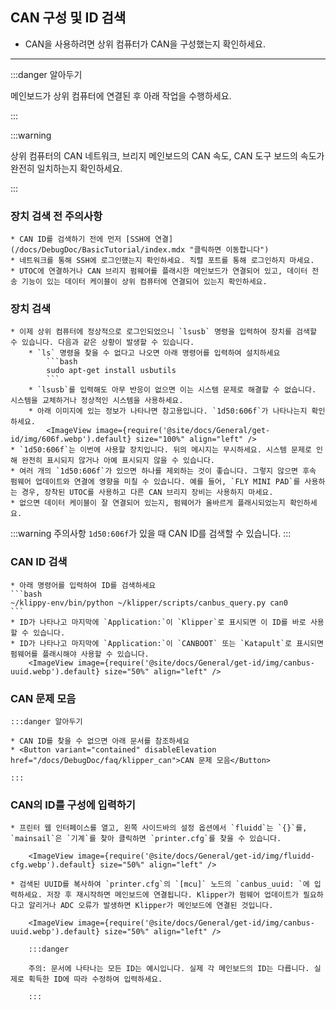 ## CAN 구성 및 ID 검색

* CAN을 사용하려면 상위 컴퓨터가 CAN을 구성했는지 확인하세요.

----

:::danger 알아두기

메인보드가 상위 컴퓨터에 연결된 후 아래 작업을 수행하세요.

:::

:::warning

상위 컴퓨터의 CAN 네트워크, 브리지 메인보드의 CAN 속도, CAN 도구 보드의 속도가 완전히 일치하는지 확인하세요.

:::

### 장치 검색 전 주의사항

    * CAN ID를 검색하기 전에 먼저 [SSH에 연결](/docs/DebugDoc/BasicTutorial/index.mdx "클릭하면 이동합니다")
    * 네트워크를 통해 SSH에 로그인했는지 확인하세요. 직렬 포트를 통해 로그인하지 마세요.
    * UTOC에 연결하거나 CAN 브리지 펌웨어를 플래시한 메인보드가 연결되어 있고, 데이터 전송 기능이 있는 데이터 케이블이 상위 컴퓨터에 연결되어 있는지 확인하세요.

### 장치 검색

    * 이제 상위 컴퓨터에 정상적으로 로그인되었으니 `lsusb` 명령을 입력하여 장치를 검색할 수 있습니다. 다음과 같은 상황이 발생할 수 있습니다.
        * `ls` 명령을 찾을 수 없다고 나오면 아래 명령어를 입력하여 설치하세요
            ```bash
            sudo apt-get install usbutils
            ```
        * `lsusb`를 입력해도 아무 반응이 없으면 이는 시스템 문제로 해결할 수 없습니다. 시스템을 교체하거나 정상적인 시스템을 사용하세요.
        * 아래 이미지에 있는 정보가 나타나면 참고용입니다. `1d50:606f`가 나타나는지 확인하세요.
            <ImageView image={require('@site/docs/General/get-id/img/606f.webp').default} size="100%" align="left" />
    * `1d50:606f`는 이번에 사용할 장치입니다. 뒤의 메시지는 무시하세요. 시스템 문제로 인해 완전히 표시되지 않거나 아예 표시되지 않을 수 있습니다.
    * 여러 개의 `1d50:606f`가 있으면 하나를 제외하는 것이 좋습니다. 그렇지 않으면 후속 펌웨어 업데이트와 연결에 영향을 미칠 수 있습니다. 예를 들어, `FLY MINI PAD`를 사용하는 경우, 장착된 UTOC를 사용하고 다른 CAN 브리지 장비는 사용하지 마세요.
    * 없으면 데이터 케이블이 잘 연결되어 있는지, 펌웨어가 올바르게 플래시되었는지 확인하세요.

:::warning 주의사항
`1d50:606f`가 있을 때 CAN ID를 검색할 수 있습니다.
:::

### CAN ID 검색

    * 아래 명령어를 입력하여 ID를 검색하세요
    ```bash
    ~/klippy-env/bin/python ~/klipper/scripts/canbus_query.py can0
    ```
    * ID가 나타나고 마지막에 `Application:`이 `Klipper`로 표시되면 이 ID를 바로 사용할 수 있습니다.
    * ID가 나타나고 마지막에 `Application:`이 `CANBOOT` 또는 `Katapult`로 표시되면 펌웨어를 플래시해야 사용할 수 있습니다.
        <ImageView image={require('@site/docs/General/get-id/img/canbus-uuid.webp').default} size="50%" align="left" />

### CAN 문제 모음

    :::danger 알아두기

    * CAN ID를 찾을 수 없으면 아래 문서를 참조하세요  
    * <Button variant="contained" disableElevation href="/docs/DebugDoc/faq/klipper_can">CAN 문제 모음</Button>

    :::

### CAN의 ID를 구성에 입력하기

    * 프린터 웹 인터페이스를 열고, 왼쪽 사이드바의 설정 옵션에서 `fluidd`는 `{}`를, `mainsail`은 `기계`를 찾아 클릭하면 `printer.cfg`를 찾을 수 있습니다.

        <ImageView image={require('@site/docs/General/get-id/img/fluidd-cfg.webp').default} size="50%" align="left" />

    * 검색된 UUID를 복사하여 `printer.cfg`의 `[mcu]` 노드의 `canbus_uuid: `에 입력하세요. 저장 후 재시작하면 메인보드에 연결됩니다. Klipper가 펌웨어 업데이트가 필요하다고 알리거나 ADC 오류가 발생하면 Klipper가 메인보드에 연결된 것입니다.

        <ImageView image={require('@site/docs/General/get-id/img/canbus-uuid.webp').default} size="50%" align="left" />

        :::danger

        주의: 문서에 나타나는 모든 ID는 예시입니다. 실제 각 메인보드의 ID는 다릅니다. 실제로 획득한 ID에 따라 수정하여 입력하세요.

        :::